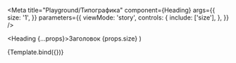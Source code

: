
<Meta
  title="Playground/Типографика"
  component={Heading}
  args={{
    size: '1',
  }}
  parameters={{
    viewMode: 'story',
    controls: {
      include: ['size'],
    },
  }}
/>

  <Heading {...props}>Заголовок {props.size}</Heading>
)

<Canvas>
  <Story name="Заголовок">{Template.bind({})}</Story>
</Canvas>
